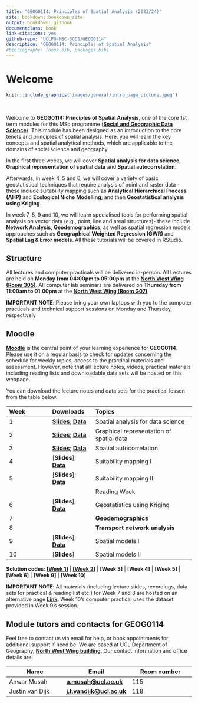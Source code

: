 ```yaml
---
title: "GEOG0114: Principles of Spatial Analysis (2023/24)"
site: bookdown::bookdown_site
output: bookdown::gitbook
documentclass: book
link-citations: yes
github-repo: "UCLPG-MSC-SGDS/GEOG0114"
description: "GEOG0114: Principles of Spatial Analysis"
#bibliography: [book.bib, packages.bib]
---
```


# Welcome {.unnumbered}

```r
knitr::include_graphics('images/general/intro_page_picture.jpeg') 
```

<br />

Welcome to **GEOG0114: Principles of Spatial Analysis**, one of the core 1st term modules for this MSc programme ([**Social and Geographic Data Science**](https://www.ucl.ac.uk/prospective-students/graduate/taught-degrees/social-and-geographic-data-science-msc)). This module has been designed as an introduction to the core tenets and principles of spatial analysis. Here, you will learn the key concepts and spatial analytical methods, which are applicable to the domains of social science and geography.

In the first three weeks, we will cover **Spatial analysis for data science**, **Graphical representation of spatial data** and **Spatial autocorrelation**.

Afterwards, in week 4, 5 and 6, we will cover a variety of basic geostatistical techniques that require analysis of point and raster data - these include suitability mapping such as **Analytical Hierarchical Process (AHP)** and **Ecological Niche Modelling**; and then **Geostatistical analysis using Kriging**.

In week 7, 8, 9 and 10, we will learn specialised tools for performing spatial analysis on vector data (e.g., point, line and areal structures)- these include **Network Analysis**, **Geodemographics**, as well as spatial regression models approaches such as **Geographical Weighted Regression (GWR)** and **Spatial Lag & Error models**. All these tutorials will be covered in RStudio.

## Structure {.unnumbered}

All lectures and computer practicals will be delivered in-person. All Lectures are held on **Monday from 04:00pm to 05:00pm** at the [**North West Wing (Room 305)**](https://www.ucl.ac.uk/maps/north-west-wing-building). All computer lab seminars are delivered on **Thursday from 11:00am to 01:00pm** at the [**North West Wing (Room G07)**](https://www.ucl.ac.uk/maps/north-west-wing-building).

::: note
**IMPORTANT NOTE**: Please bring your own laptops with you to the computer practicals and technical support sessions on Monday and Thursday, respectively
:::

## Moodle {.unnumbered}

[**Moodle**](https://moodle.ucl.ac.uk/) is the central point of your learning experience for **GEOG0114**. Please use it on a regular basis to check for updates concerning the schedule for weekly topics, access to the practical materials and assessment. However, note that all lecture notes, videos, practical materials including reading lists and downloadable data sets will be hosted on this webpage.

You can download the lecture notes and data sets for the practical lesson from the table below.

| **Week** | **Downloads**                                                                                                                                                                                                        | **Topics**                                          |
|:----------------|:----------------|:--------------------------------------|
| 1        | [**Slides**](https://github.com/UCLPG-MSC-SGDS/GEOG0114/raw/main/Lecture_notes/Week%201%20Lecture%20Notes%20-%20Introduction.pdf); [**Data**](https://github.com/UCLPG-MSC-SGDS/GEOG0114/raw/main/Week%201%20-%20Dataset.zip) | Spatial analysis for data science                   |
| 2        | [**Slides**](https://github.com/UCLPG-MSC-SGDS/GEOG0114/raw/main/Lecture_notes/Week%202%20Lecture%20Notes%20-%20Graphical%20Representation.pdf); [**Data**](https://github.com/UCLPG-MSC-SGDS/GEOG0114/raw/main/Week%202%20-%20Dataset.zip) | Graphical representation of spatial data            |
| 3        | [**Slides**](https://github.com/UCLPG-MSC-SGDS/GEOG0114/raw/main/Lecture_notes/Week%203%20Lecture%20Notes%20-%20Spatial%20Autocorrelation.pdf); [**Data**](https://github.com/UCLPG-MSC-SGDS/GEOG0114/raw/main/Week%203%20-%20Dataset.zip) | Spatial autocorrelation                             |
| 4        | [**Slides**]; [**Data**](https://github.com/UCLPG-MSC-SGDS/GEOG0114/raw/main/Week%204%20-%20Dataset.zip)                                                                                                             | Suitability mapping I                               |
| 5        | [**Slides**]; [**Data**](https://github.com/UCLPG-MSC-SGDS/GEOG0114/raw/main/Week%205%20-%20Dataset.zip)                                                                                                                                                                                             | Suitability mapping II                              |
|          |                                                                                                                                                                                                                      | Reading Week |
| 6        | [**Slides**]; [**Data**](https://github.com/UCLPG-MSC-SGDS/GEOG0114/raw/main/Week%206%20-%20Dataset.zip)                                                                                                             | Geostatistics using Kriging                         |
| 7        |                                                                                                                                                                                             | **Geodemographics**                                     |
| 8        |                                                                                                                                                                                             | **Transport network analysis**                          |
| 9        | [**Slides**]; [**Data**](https://github.com/UCLPG-MSC-SGDS/GEOG0114/raw/main/Week%209%20-%20Dataset.zip)                                                                                                            | Spatial models I                         |
| 10       | [**Slides**]                                                                                                            | Spatial models II                        |

**Solution codes**: [**[Week 1]**](https://github.com/UCLPG-MSC-SGDS/GEOG0114/raw/main/Solutions%201.zip) | [**[Week 2]**]((https://github.com/UCLPG-MSC-SGDS/GEOG0114/raw/main/Solutions%202.zip)) | **[Week 3]** | **[Week 4]** | **[Week 5]** | **[Week 6]** | **[Week 9]** | **[Week 10]**


::: note
**IMPORTANT NOTE**: All materials (including lecture slides, recordings, data sets for practical & reading list etc.) for Week 7 and 8 are hosted on an alternative page [**Link**](https://jtvandijk.github.io/GEOG0114/). Week 10's computer practical uses the dataset provided in Week 9's session. 
:::

## Module tutors and contacts for GEOG0114 {.unnumbered}

Feel free to contact us via email for help, or book appointments for additional support if need be. We are based at UCL Department of Geography, [**North West Wing building**](https://www.ucl.ac.uk/maps/north-west-wing-building). Our contact information and office details are:

| **Name**        | **Email**                                                       | **Room number** |
|-----------------------|-------------------------|-------------------------|
| Anwar Musah     | [**a.musah\@ucl.ac.uk**](a.musah@ucl.ac.uk)                     | 115             |
| Justin van Dijk | [**j.t.vandijk\@ucl.ac.uk**](j.t.vandijk@ucl.ac.uk)             | 118             |
